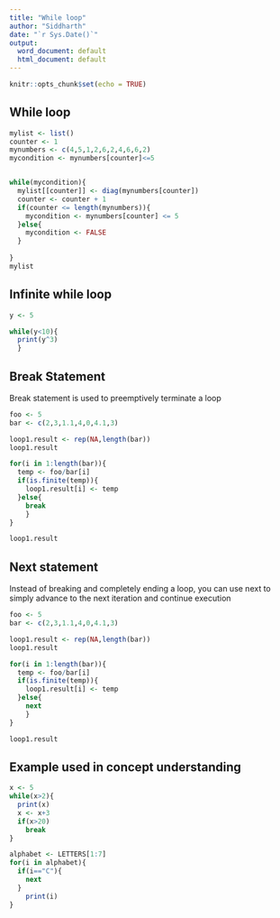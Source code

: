 ---
title: "While loop"
author: "Siddharth"
date: "`r Sys.Date()`"
output:
  word_document: default
  html_document: default
---

```{r setup, include=FALSE}
knitr::opts_chunk$set(echo = TRUE)
```

## While loop

```{r}

mylist <- list()
counter <- 1
mynumbers <- c(4,5,1,2,6,2,4,6,6,2)
mycondition <- mynumbers[counter]<=5


while(mycondition){
  mylist[[counter]] <- diag(mynumbers[counter])
  counter <- counter + 1
  if(counter <= length(mynumbers)){
    mycondition <- mynumbers[counter] <= 5
  }else{
    mycondition <- FALSE
  }
  
}
mylist

```

## Infinite while loop

```{r}
y <- 5

while(y<10){
  print(y^3)
  }
```


## Break Statement
Break statement is used to preemptively terminate a loop

```{r}
foo <- 5
bar <- c(2,3,1.1,4,0,4.1,3)

loop1.result <- rep(NA,length(bar))
loop1.result

for(i in 1:length(bar)){
  temp <- foo/bar[i]
  if(is.finite(temp)){
    loop1.result[i] <- temp
  }else{
    break
    }
}

loop1.result
```

## Next statement
Instead of breaking and completely ending a loop, you can use next to
simply advance to the next iteration and continue execution

```{r}
foo <- 5
bar <- c(2,3,1.1,4,0,4.1,3)

loop1.result <- rep(NA,length(bar))
loop1.result

for(i in 1:length(bar)){
  temp <- foo/bar[i]
  if(is.finite(temp)){
    loop1.result[i] <- temp
  }else{
    next
    }
}

loop1.result

```

## Example used in concept understanding

```{r}

x <- 5
while(x>2){
  print(x)
  x <- x+3
  if(x>20)
    break
}

alphabet <- LETTERS[1:7]
for(i in alphabet){
  if(i=="C"){
    next
  }
    print(i)
}
```
